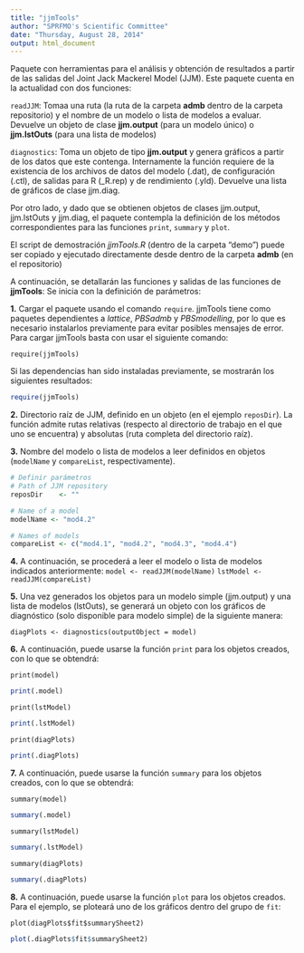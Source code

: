 ```yaml
---
title: "jjmTools"
author: "SPRFMO's Scientific Committee"
date: "Thursday, August 28, 2014"
output: html_document
---
```

Paquete con herramientas para el análisis y obtención de resultados a partir de las salidas del Joint Jack Mackerel Model (JJM). Este paquete cuenta en la actualidad con dos funciones:

`readJJM`: Tomaa una ruta (la ruta de la carpeta **admb** dentro de la carpeta repositorio) y el nombre de un modelo o lista de modelos a evaluar. Devuelve un objeto de clase **jjm.output** (para un modelo único) o **jjm.lstOuts** (para una lista de modelos)

`diagnostics`: Toma un objeto de tipo **jjm.output** y genera gráficos a partir de los datos que este contenga. Internamente la función requiere de la existencia de los archivos de datos del modelo (.dat), de configuración (.ctl), de salidas para R (_R.rep) y de rendimiento (.yld). Devuelve una lista de gráficos de clase jjm.diag.

Por otro lado, y dado que se obtienen objetos de clases jjm.output, jjm.lstOuts y jjm.diag, el paquete contempla la definición de los métodos correspondientes para las funciones `print`, `summary` y `plot`.

El script de demostración *jjmTools.R* (dentro de la carpeta "demo") puede ser copiado y ejecutado directamente desde dentro de la carpeta **admb** (en el repositorio)

A continuación, se detallarán las funciones y salidas de las funciones de **jjmTools**:
Se inicia con la definición de parámetros:

**1.** Cargar el paquete usando el comando `require`. jjmTools tiene como paquetes dependientes a *lattice*, *PBSadmb* y *PBSmodelling*, por lo que es necesario instalarlos previamente para evitar posibles mensajes de error. Para cargar jjmTools basta con usar el siguiente comando:

`require(jjmTools)`

Si las dependencias han sido instaladas previamente, se mostrarán los siguientes resultados:

````r
require(jjmTools)
````

**2.** Directorio raíz de JJM, definido en un objeto (en el ejemplo `reposDir`). La función admite rutas relativas (respecto al directorio de trabajo en el que uno se encuentra) y absolutas (ruta completa del directorio raíz).

**3.** Nombre del modelo o lista de modelos a leer definidos en objetos (`modelName` y `compareList`, respectivamente).
```r
# Definir parámetros
# Path of JJM repository
reposDir    <- ""

# Name of a model
modelName <- "mod4.2"

# Names of models
compareList <- c("mod4.1", "mod4.2", "mod4.3", "mod4.4")
```

**4.** A continuación, se procederá a leer el modelo o lista de modelos indicados anteriormente:
`model <- readJJM(modelName)`
`lstModel <- readJJM(compareList)`

**5.** Una vez generados los objetos para un modelo simple (jjm.output) y una lista de modelos (lstOuts), se generará un objeto con los gráficos de diagnóstico (solo disponible para modelo simple) de la siguiente manera:

`diagPlots <- diagnostics(outputObject = model)`

**6.** A continuación, puede usarse la función `print` para los objetos creados, con lo que se obtendrá:

`print(model)`

````r
print(.model)
````

`print(lstModel)`

````r
print(.lstModel)
````

`print(diagPlots)`

````r
print(.diagPlots)
````

**7.** A continuación, puede usarse la función `summary` para los objetos creados, con lo que se obtendrá:

`summary(model)`

````r
summary(.model)
````

`summary(lstModel)`

````r
summary(.lstModel)
````

`summary(diagPlots)`

````r
summary(.diagPlots)
````

**8.** A continuación, puede usarse la función `plot` para los objetos creados. Para el ejemplo, se ploteará uno de los gráficos dentro del grupo de `fit`:

`plot(diagPlots$fit$summarySheet2)`

````r
plot(.diagPlots$fit$summarySheet2)
````